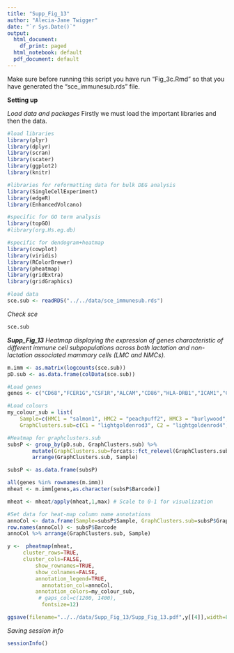 ```yaml
---
title: "Supp_Fig_13"
author: "Alecia-Jane Twigger"
date: "`r Sys.Date()`"
output:
  html_document:
    df_print: paged
  html_notebook: default
  pdf_document: default
---
```


Make sure before running this script you have run "Fig_3c.Rmd" so that you have generated the "sce_immunesub.rds" file.

**Setting up**

*Load data and packages*
Firstly we must load the important libraries and then the data.
```r
#load libraries
library(plyr)
library(dplyr)
library(scran)
library(scater)
library(ggplot2)
library(knitr)

#libraries for reformatting data for bulk DEG analysis
library(SingleCellExperiment)
library(edgeR)
library(EnhancedVolcano)

#specific for GO term analysis
library(topGO)
#library(org.Hs.eg.db)

#specific for dendogram+heatmap
library(cowplot)
library(viridis)
library(RColorBrewer)
library(pheatmap)
library(gridExtra)
library(gridGraphics)

#load data
sce.sub <- readRDS("../../data/sce_immunesub.rds")
```
*Check sce*
```r
sce.sub
```
***Supp_Fig_13***
*Heatmap displaying the expression of genes characteristic of different immune cell subpopulations across both lactation and non-lactation associated mammary cells (LMC and NMCs).*
```r
m.imm <- as.matrix(logcounts(sce.sub))
pD.sub <- as.data.frame(colData(sce.sub))

#Load genes
genes <- c("CD68","FCER1G","CSF1R","ALCAM","CD86","HLA-DRB1","ICAM1","CD14","FCGR3A","ITGAX","ITGAM","ANPEP","C1QB","MMP9","CD163","CD33","MSR1","IL3RA","LILRA4","NT5E","PDGFRB","VCAM1","MPO","CD209","CD34","TNFRSF4","CD4","IL7R","TIGIT","LAG3","PDCD1","CTLA4","CD3D","BCL11B","LCK","KLRC1","FYN","CD8A","CD40LG","FOXP3","BATF","GZMA","GZMB","GZMH","GNLY","KLRD1","XCL1","NCAM1","CXCL13","CD200","JCHAIN","CD19","CD27","CD79A","MS4A1","FCGR3B","CEACAM8")

#Load colours
my_colour_sub = list(
    Sample=c(HMC1 = "salmon1", HMC2 = "peachpuff2", HMC3 = "burlywood", HMC4 = "#F8766D", HMC2B="peachpuff3", HMC5="salmon2", HMC6="pink1", HMC7="indianred2", HMC8="indianred4", HMC9= "hotpink2", RB1 = "steelblue3", RB2 = "slategray3", RB3 = "paleturquoise3", RB4 = "#00BFC4", RB5 = "turquoise", RB6= "turquoise4", RB7="lightblue1", RB8="lightskyblue2"),
    GraphClusters.sub=c(C1 = "lightgoldenrod3", C2 = "lightgoldenrod4", C3 = "olivedrab", C4 = "palegreen3", C5 = "lemonchiffon2", C6 = "gold4", C7 = "#99A800", C8="gold", C9="darkolivegreen",C10 ="lightsalmon3" , C11 ="yellow4" , C12 = "tan1", C13 = "palegreen4", C14 = "palegreen3", C15 = "orange1"))

#Heatmap for graphclusters.sub
subsP <- group_by(pD.sub, GraphClusters.sub) %>%
        mutate(GraphClusters.sub=forcats::fct_relevel(GraphClusters.sub,c("C9","C11","C12","C8","C2","C7","C6","C4","C3","C10","C5","C1"))) %>%
        arrange(GraphClusters.sub, Sample)

subsP <- as.data.frame(subsP)

all(genes %in% rownames(m.imm))
mheat <- m.imm[genes,as.character(subsP$Barcode)]

mheat <- mheat/apply(mheat,1,max) # Scale to 0-1 for visualization

#Set data for heat-map column name annotations
annoCol <- data.frame(Sample=subsP$Sample, GraphClusters.sub=subsP$GraphClusters.sub)
row.names(annoCol) <- subsP$Barcode
annoCol %>% arrange(GraphClusters.sub, Sample)

y <-  pheatmap(mheat,
	 cluster_rows=TRUE,
	 cluster_cols=FALSE,
         show_rownames=TRUE,
         show_colnames=FALSE,
         annotation_legend=TRUE,
	       annotation_col=annoCol,
         annotation_colors=my_colour_sub,
	      # gaps_col=c(1200, 1400),
	       fontsize=12)

ggsave(filename="../../data/Supp_Fig_13/Supp_Fig_13.pdf",y[[4]],width=8,height=7)
```
*Saving session info*
```r
sessionInfo()
```